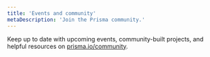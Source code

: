 ```yaml
---
title: 'Events and community'
metaDescription: 'Join the Prisma community.'
---
```


<TopBlock>

Keep up to date with upcoming events, community-built projects, and helpful resources on [prisma.io/community](https://www.prisma.io/community
).

</TopBlock>